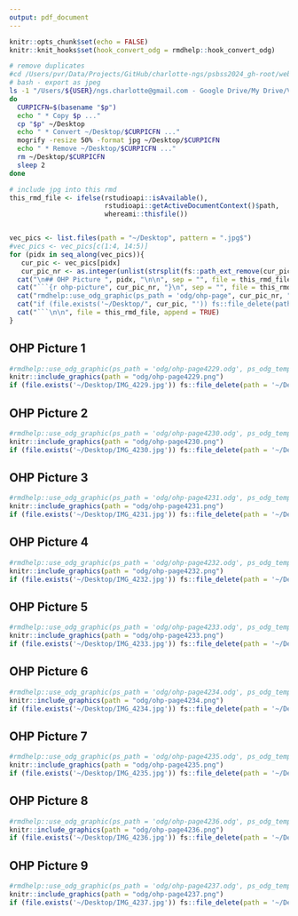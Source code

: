 ```yaml
---
output: pdf_document
---
```


```r
knitr::opts_chunk$set(echo = FALSE)
knitr::knit_hooks$set(hook_convert_odg = rmdhelp::hook_convert_odg)
```

```bash
# remove duplicates
#cd /Users/pvr/Data/Projects/GitHub/charlotte-ngs/psbss2024_gh-root/website/psbss2024
# bash - export as jpeg
ls -1 "/Users/${USER}/ngs.charlotte@gmail.com - Google Drive/My Drive/Vorlesung/PSB/SS2024/OHP-L02"/* | while read p
do
  CURPICFN=$(basename "$p")
  echo " * Copy $p ..."
  cp "$p" ~/Desktop
  echo " * Convert ~/Desktop/$CURPICFN ..."
  mogrify -resize 50% -format jpg ~/Desktop/$CURPICFN
  echo " * Remove ~/Desktop/$CURPICFN ..."
  rm ~/Desktop/$CURPICFN
  sleep 2
done
```

```r
# include jpg into this rmd
this_rmd_file <- ifelse(rstudioapi::isAvailable(),
                        rstudioapi::getActiveDocumentContext()$path,
                        whereami::thisfile())


vec_pics <- list.files(path = "~/Desktop", pattern = ".jpg$")
#vec_pics <- vec_pics[c(1:4, 14:5)]
for (pidx in seq_along(vec_pics)){
   cur_pic <- vec_pics[pidx]
   cur_pic_nr <- as.integer(unlist(strsplit(fs::path_ext_remove(cur_pic), "_"))[2])
  cat("\n## OHP Picture ", pidx, "\n\n", sep = "", file = this_rmd_file, append = TRUE)
  cat("```{r ohp-picture", cur_pic_nr, "}\n", sep = "", file = this_rmd_file, append = TRUE)
  cat("rmdhelp::use_odg_graphic(ps_path = 'odg/ohp-page", cur_pic_nr, ".odg', ps_odg_template = 'odg_draw_a4_portrait')\n", sep = "", file = this_rmd_file, append = TRUE)
  cat("if (file.exists('~/Desktop/", cur_pic, "')) fs::file_delete(path = '~/Desktop/", cur_pic, "')\n", sep = "", file = this_rmd_file, append = TRUE)
  cat("```\n\n", file = this_rmd_file, append = TRUE)
}

```



## OHP Picture 1

```r
#rmdhelp::use_odg_graphic(ps_path = 'odg/ohp-page4229.odg', ps_odg_template = 'odg_draw_a4_portrait')
knitr::include_graphics(path = "odg/ohp-page4229.png")
if (file.exists('~/Desktop/IMG_4229.jpg')) fs::file_delete(path = '~/Desktop/IMG_4229.jpg')
```


## OHP Picture 2

```r
#rmdhelp::use_odg_graphic(ps_path = 'odg/ohp-page4230.odg', ps_odg_template = 'odg_draw_a4_portrait')
knitr::include_graphics(path = "odg/ohp-page4230.png")
if (file.exists('~/Desktop/IMG_4230.jpg')) fs::file_delete(path = '~/Desktop/IMG_4230.jpg')
```


## OHP Picture 3

```r
#rmdhelp::use_odg_graphic(ps_path = 'odg/ohp-page4231.odg', ps_odg_template = 'odg_draw_a4_portrait')
knitr::include_graphics(path = "odg/ohp-page4231.png")
if (file.exists('~/Desktop/IMG_4231.jpg')) fs::file_delete(path = '~/Desktop/IMG_4231.jpg')
```


## OHP Picture 4

```r
#rmdhelp::use_odg_graphic(ps_path = 'odg/ohp-page4232.odg', ps_odg_template = 'odg_draw_a4_portrait')
knitr::include_graphics(path = "odg/ohp-page4232.png")
if (file.exists('~/Desktop/IMG_4232.jpg')) fs::file_delete(path = '~/Desktop/IMG_4232.jpg')
```


## OHP Picture 5

```r
#rmdhelp::use_odg_graphic(ps_path = 'odg/ohp-page4233.odg', ps_odg_template = 'odg_draw_a4_portrait')
knitr::include_graphics(path = "odg/ohp-page4233.png")
if (file.exists('~/Desktop/IMG_4233.jpg')) fs::file_delete(path = '~/Desktop/IMG_4233.jpg')
```


## OHP Picture 6

```r
#rmdhelp::use_odg_graphic(ps_path = 'odg/ohp-page4234.odg', ps_odg_template = 'odg_draw_a4_portrait')
knitr::include_graphics(path = "odg/ohp-page4234.png")
if (file.exists('~/Desktop/IMG_4234.jpg')) fs::file_delete(path = '~/Desktop/IMG_4234.jpg')
```


## OHP Picture 7

```r
#rmdhelp::use_odg_graphic(ps_path = 'odg/ohp-page4235.odg', ps_odg_template = 'odg_draw_a4_portrait')
knitr::include_graphics(path = "odg/ohp-page4235.png")
if (file.exists('~/Desktop/IMG_4235.jpg')) fs::file_delete(path = '~/Desktop/IMG_4235.jpg')
```


## OHP Picture 8

```r
#rmdhelp::use_odg_graphic(ps_path = 'odg/ohp-page4236.odg', ps_odg_template = 'odg_draw_a4_portrait')
knitr::include_graphics(path = "odg/ohp-page4236.png")
if (file.exists('~/Desktop/IMG_4236.jpg')) fs::file_delete(path = '~/Desktop/IMG_4236.jpg')
```


## OHP Picture 9

```r
#rmdhelp::use_odg_graphic(ps_path = 'odg/ohp-page4237.odg', ps_odg_template = 'odg_draw_a4_portrait')
knitr::include_graphics(path = "odg/ohp-page4237.png")
if (file.exists('~/Desktop/IMG_4237.jpg')) fs::file_delete(path = '~/Desktop/IMG_4237.jpg')
```
         
